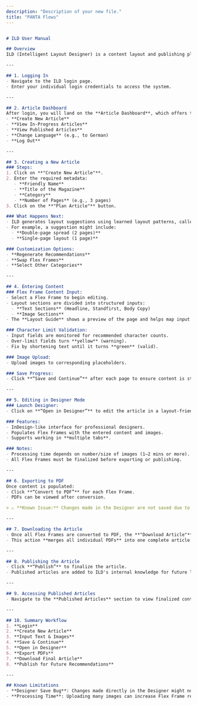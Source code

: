 ```yaml
---
description: "Description of your new file."
title: "PANTA Flows"
---
```


```markdown

# ILD User Manual

## Overview
ILD (Intelligent Layout Designer) is a content layout and publishing platform that enables structured magazine article creation using a blend of automation and designer-friendly editing tools. This manual provides a step-by-step guide through ILD’s capabilities—from article creation to publishing.

---

## 1. Logging In
- Navigate to the ILD login page.
- Enter your individual login credentials to access the system.

---

## 2. Article Dashboard
After login, you will land on the **Article Dashboard**, which offers the following options:
- **Create New Article**
- **View In-Progress Articles**
- **View Published Articles**
- **Change Language** (e.g., to German)
- **Log Out**

---

## 3. Creating a New Article
### Steps:
1. Click on **"Create New Article"**.
2. Enter the required metadata:
   - **Friendly Name**
   - **Title of the Magazine**
   - **Category**
   - **Number of Pages** (e.g., 3 pages)
3. Click on the **"Plan Article"** button.

### What Happens Next:
- ILD generates layout suggestions using learned layout patterns, called **Flex Frames**.
- For example, a suggestion might include:
  - **Double-page spread (2 pages)**
  - **Single-page layout (1 page)**

### Customization Options:
- **Regenerate Recommendations**
- **Swap Flex Frames**
- **Select Other Categories**

---

## 4. Entering Content
### Flex Frame Content Input:
- Select a Flex Frame to begin editing.
- Layout sections are divided into structured inputs:
  - **Text Sections** (Headline, Standfirst, Body Copy)
  - **Image Sections**
- The **Layout Guide** shows a preview of the page and helps map input fields (e.g., ID 7 = body copy).

### Character Limit Validation:
- Input fields are monitored for recommended character counts.
- Over-limit fields turn **yellow** (warning).
- Fix by shortening text until it turns **green** (valid).

### Image Upload:
- Upload images to corresponding placeholders.

### Save Progress:
- Click **“Save and Continue”** after each page to ensure content is stored for future editing.

---

## 5. Editing in Designer Mode
### Launch Designer:
- Click on **“Open in Designer”** to edit the article in a layout-friendly environment.

### Features:
- InDesign-like interface for professional designers.
- Populates Flex Frames with the entered content and images.
- Supports working in **multiple tabs**.

### Notes:
- Processing time depends on number/size of images (1–2 mins or more).
- All Flex Frames must be finalized before exporting or publishing.

---

## 6. Exporting to PDF
Once content is populated:
- Click **“Convert to PDF”** for each Flex Frame.
- PDFs can be viewed after conversion.

> ⚠ **Known Issue:** Changes made in the Designer are not saved due to a current bug. The Save button may not appear. A fix is in progress.

---

## 7. Downloading the Article
- Once all Flex Frames are converted to PDF, the **"Download Article"** button is enabled.
- This action **merges all individual PDFs** into one complete article.

---

## 8. Publishing the Article
- Click **“Publish”** to finalize the article.
- Published articles are added to ILD's internal knowledge for future layout recommendations.

---

## 9. Accessing Published Articles
- Navigate to the **Published Articles** section to view finalized content.

---

## 10. Summary Workflow
1. **Login**
2. **Create New Article**
3. **Input Text & Images**
4. **Save & Continue**
5. **Open in Designer**
6. **Export PDFs**
7. **Download Final Article**
8. **Publish for Future Recommendations**

---

## Known Limitations
- **Designer Save Bug**: Changes made directly in the Designer might not be saved. Avoid modifying content there until this is fixed.
- **Processing Time**: Uploading many images can increase Flex Frame rendering time.
```